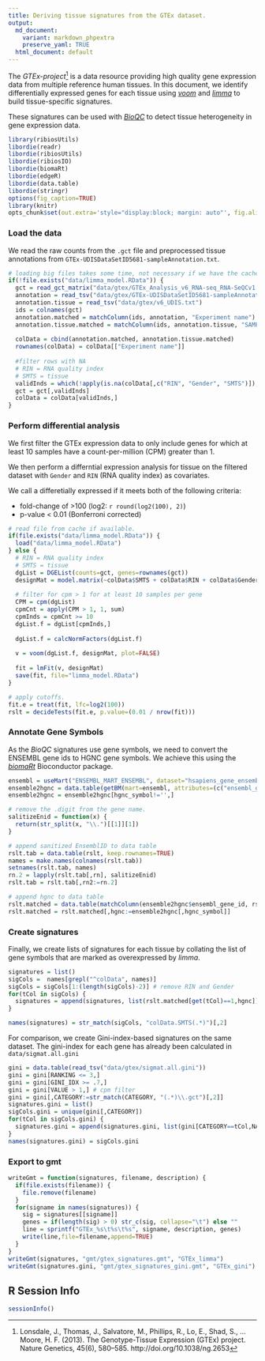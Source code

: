 ```yaml
---
title: Deriving tissue signatures from the GTEx dataset. 
output:
  md_document:
    variant: markdown_phpextra
    preserve_yaml: TRUE
  html_document: default
---
```


The *GTEx-project*[^1] is a data resource providing high quality gene expression data from multiple reference human tissues. In this document, we identify differentially expressed genes for each tissue using [*voom*](http://bioconductor.org/packages/release/bioc/html/limma.html) and 
[*limma*](http://bioconductor.org/packages/release/bioc/html/limma.html) to build tissue-specific signatures. 

These signatures can be used with [*BioQC*](https://accio.github.io/BioQC/) to detect tissue heterogeneity in gene expression data. 

[^1]: Lonsdale, J., Thomas, J., Salvatore, M., Phillips, R., Lo, E., Shad, S., … Moore, H. F. (2013). The Genotype-Tissue Expression (GTEx) project. Nature Genetics, 45(6), 580–585. http://doi.org/10.1038/ng.2653

```r
library(ribiosUtils)
libordie(readr)
libordie(ribiosUtils)
libordie(ribiosIO)
libordie(biomaRt)
libordie(edgeR)
libordie(data.table)
libordie(stringr)
options(fig_caption=TRUE)
library(knitr)
opts_chunk$set(out.extra='style="display:block; margin: auto"', fig.align="center") 
```

### Load the data
We read the raw counts from the `.gct` file and preprocessed tissue annotations from `GTEx-UDISDataSetID5681-sampleAnnotation.txt`. 
```r
# loading big files takes some time, not necessary if we have the cache
if(!file.exists("data/limma_model.RData")) {
  gct = read_gct_matrix("data/gtex/GTEx_Analysis_v6_RNA-seq_RNA-SeQCv1.1.8_gene_reads.gct")
  annotation = read_tsv("data/gtex/GTEx-UDISDataSetID5681-sampleAnnotation.txt")
  annotation.tissue = read_tsv("data/gtex/v6_UDIS.txt")
  ids = colnames(gct)
  annotation.matched = matchColumn(ids, annotation, "Experiment name")
  annotation.tissue.matched = matchColumn(ids, annotation.tissue, "SAMPID")
  
  colData = cbind(annotation.matched, annotation.tissue.matched)
  rownames(colData) = colData[["Experiment name"]]
  
  #filter rows with NA
  # RIN = RNA quality index
  # SMTS = tissue
  validInds = which(!apply(is.na(colData[,c("RIN", "Gender", "SMTS")]), 1, sum) >= 1)
  gct = gct[,validInds]
  colData = colData[validInds,]
}
```

### Perform differential analysis
We first filter the GTEx expression data to only include genes for which at least 10 samples have a count-per-million (CPM) greater than 1. 

We then perform a differntial expression analysis for tissue on the filtered dataset with `Gender` and `RIN` (RNA quality index) as covariates. 

We call a differetially expressed if it meets both of the following criteria: 

* fold-change of >100 (log2: `r round(log2(100), 2)`)
* p-value < 0.01 (Bonferroni corrected)

```r
# read file from cache if available. 
if(file.exists("data/limma_model.RData")) {
  load("data/limma_model.RData")
} else {
  # RIN = RNA quality index
  # SMTS = tissue
  dgList = DGEList(counts=gct, genes=rownames(gct))
  designMat = model.matrix(~colData$SMTS + colData$RIN + colData$Gender)
  
  # filter for cpm > 1 for at least 10 samples per gene
  CPM = cpm(dgList)
  cpmCnt = apply(CPM > 1, 1, sum)
  cpmInds = cpmCnt >= 10
  dgList.f = dgList[cpmInds,]
  
  dgList.f = calcNormFactors(dgList.f)
  
  v = voom(dgList.f, designMat, plot=FALSE)
  
  fit = lmFit(v, designMat)
  save(fit, file="limma_model.RData")
}

# apply cutoffs. 
fit.e = treat(fit, lfc=log2(100))
rslt = decideTests(fit.e, p.value=(0.01 / nrow(fit)))
```


### Annotate Gene Symbols
As the *BioQC* signatures use gene symbols, we need to convert the ENSEMBL gene ids to HGNC gene symbols. 
We achieve this using the [*biomaRt*](https://bioconductor.org/packages/release/bioc/html/biomaRt.html) Bioconductor package. 

```r
ensembl = useMart("ENSEMBL_MART_ENSEMBL", dataset="hsapiens_gene_ensembl", host="www.ensembl.org")  
ensemble2hgnc = data.table(getBM(mart=ensembl, attributes=(c("ensembl_gene_id", "hgnc_symbol"))))
ensemble2hgnc = ensemble2hgnc[hgnc_symbol!='',]

# remove the .digit from the gene name. 
salitizeEnid = function(x) { 
  return(str_split(x, "\\.")[[1]][1])
}

# append sanitized EnsemblID to data table 
rslt.tab = data.table(rslt, keep.rownames=TRUE)
names = make.names(colnames(rslt.tab))
setnames(rslt.tab, names)
rn.2 = lapply(rslt.tab[,rn], salitizeEnid)
rslt.tab = rslt.tab[,rn2:=rn.2]

# append hgnc to data table 
rslt.matched = data.table(matchColumn(ensemble2hgnc$ensembl_gene_id, rslt.tab, 'rn2'))
rslt.matched = rslt.matched[,hgnc:=ensemble2hgnc[,hgnc_symbol]]
```

### Create signatures
Finally, we create lists of signatures for each tissue by collating the list of gene symbols that
are marked as overexpressed by *limma*. 
```r
signatures = list()
sigCols =  names[grepl("^colData", names)]
sigCols = sigCols[1:(length(sigCols)-2)] # remove RIN and Gender
for(tCol in sigCols) {
  signatures = append(signatures, list(rslt.matched[get(tCol)==1,hgnc]))
}

names(signatures) = str_match(sigCols, "colData.SMTS(.*)")[,2]
```

For comparison, we create Gini-index-based signatures on the same dataset. 
The gini-index for each gene has already been calculated in `data/sigmat.all.gini`
```r
gini = data.table(read_tsv("data/gtex/sigmat.all.gini"))
gini = gini[RANKING <= 3,]
gini = gini[GINI_IDX >= .7,]
gini = gini[VALUE > 1,] # cpm filter
gini = gini[,CATEGORY:=str_match(CATEGORY, "(.*)\\.gct")[,2]]
signatures.gini = list()
sigCols.gini = unique(gini[,CATEGORY])
for(tCol in sigCols.gini) {
  signatures.gini = append(signatures.gini, list(gini[CATEGORY==tCol,NAME]))
}
names(signatures.gini) = sigCols.gini
```

### Export to gmt
```r
writeGmt = function(signatures, filename, description) { 
  if(file.exists(filename)) {
    file.remove(filename)
  }
  for(signame in names(signatures)) {
    sig = signatures[[signame]]
    genes = if(length(sig) > 0) str_c(sig, collapse="\t") else ""
    line = sprintf("GTEx_%s\t%s\t%s", signame, description, genes)
    write(line,file=filename,append=TRUE)
  }
}
writeGmt(signatures, "gmt/gtex_signatures.gmt", "GTEx_limma")
writeGmt(signatures.gini, "gmt/gtex_signatures_gini.gmt", "GTEx_gini")
```

## R Session Info
```r
sessionInfo()
```

